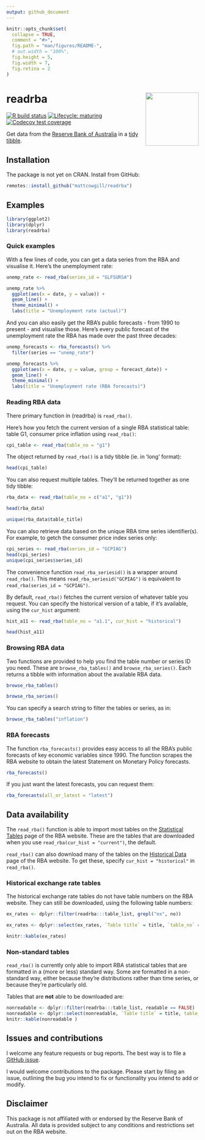 ```yaml
---
output: github_document 
---
```


<!-- README.md is generated from README.Rmd. Please edit that file -->

```r
knitr::opts_chunk$set(
  collapse = TRUE,
  comment = "#>",
  fig.path = "man/figures/README-",
  # out.width = "100%",
  fig.height = 5,
  fig.width = 7,
  fig.retina = 2
)
```

# readrba <img src="man/figures/logo.png" align="right" height="139" />

<!-- badges: start -->

[![R build status](https://github.com/MattCowgill/readrba/workflows/R-CMD-check/badge.svg)](https://github.com/MattCowgill/readrba/actions) [![Lifecycle: maturing](https://img.shields.io/badge/lifecycle-maturing-blue.svg)](https://www.tidyverse.org/lifecycle/#maturing) [![Codecov test coverage](https://codecov.io/gh/MattCowgill/readrba/branch/master/graph/badge.svg)](https://codecov.io/gh/MattCowgill/readrba?branch=master)
<!-- badges: end -->

Get data from the [Reserve Bank of Australia](https://rba.gov.au/statistics/tables/) in a [tidy](https://tidyr.tidyverse.org/articles/tidy-data.html) [tibble](https://tibble.tidyverse.org). 

## Installation
The package is not yet on CRAN. Install from GitHub:

```r
remotes::install_github("mattcowgill/readrba")
```

## Examples
```r
library(ggplot2)
library(dplyr)
library(readrba)
```

### Quick examples
With a few lines of code, you can get a data series from the RBA and visualise it.
Here's the unemployment rate:
```r
unemp_rate <- read_rba(series_id = "GLFSURSA") 

unemp_rate %>%
  ggplot(aes(x = date, y = value)) +
  geom_line() +
  theme_minimal() +
  labs(title = "Unemployment rate (actual)")
```

And you can also easily get the RBA's public forecasts - from 1990 to present -
and visualise those. Here's every public forecast of the unemployment rate the
RBA has made over the past three decades:

```r
unemp_forecasts <- rba_forecasts() %>%
  filter(series == "unemp_rate")

unemp_forecasts %>%
  ggplot(aes(x = date, y = value, group = forecast_date)) +
  geom_line() +
  theme_minimal() +
  labs(title = "Unemployment rate (RBA forecasts)")
```


### Reading RBA data
There primary function in {readrba} is `read_rba()`.

Here's how you fetch the current version of a single RBA statistical table: table G1, consumer price inflation using `read_rba()`:

```r
cpi_table <- read_rba(table_no = "g1")
```

The object returned by `read_rba()` is a tidy tibble (ie. in 'long' format):

```r
head(cpi_table)
```

You can also request multiple tables. They'll be returned together as one tidy tibble:

```r
rba_data <- read_rba(table_no = c("a1", "g1"))

head(rba_data)

unique(rba_data$table_title)
```

You can also retrieve data based on the unique RBA time series identifier(s). For example, to getch the consumer price index series only:
```r
cpi_series <- read_rba(series_id = "GCPIAG")
head(cpi_series)
unique(cpi_series$series_id)
```

The convenience function `read_rba_seriesid()` is a wrapper around `read_rba()`. This means `read_rba_seriesid("GCPIAG")` is equivalent to `read_rba(series_id = "GCPIAG")`.

By default, `read_rba()` fetches the current version of whatever table you request. You can specify the historical version of a table, if it's available, using the `cur_hist` argument:

```r

hist_a11 <- read_rba(table_no = "a1.1", cur_hist = "historical")

head(hist_a11)
```

### Browsing RBA data
Two functions are provided to help you find the table number or series ID you need. These are `browse_rba_tables()` and `browse_rba_series()`. Each returns a tibble with information about the available RBA data. 

```r
browse_rba_tables()
```
```r
browse_rba_series()
```

You can specify a search string to filter the tables or series, as in:
```r
browse_rba_tables("inflation")
```

### RBA forecasts
The function `rba_forecasts()` provides easy access to all the RBA's public
forecasts of key economic variables since 1990. The function scrapes the 
RBA website to obtain the latest Statement on Monetary Policy forecasts.

```r
rba_forecasts()
```

If you just want the latest forecasts, you can request them:
```r
rba_forecasts(all_or_latest = "latest")
```

## Data availability

The `read_rba()` function is able to import most tables on the [Statistical Tables](https://rba.gov.au/statistics/tables/) page of the RBA website. These are the tables that are downloaded when you use `read_rba(cur_hist = "current")`, the default. 

`read_rba()` can also download many of the tables on the [Historical Data](https://rba.gov.au/statistics/historical-data.html) page of the RBA website. To get these, specify `cur_hist = "historical"` in `read_rba()`. 

### Historical exchange rate tables
The historical exchange rate tables do not have table numbers on the RBA website. They can still be downloaded, using the following table numbers:

```r
ex_rates <- dplyr::filter(readrba:::table_list, grepl("ex", no)) 

ex_rates <- dplyr::select(ex_rates, `Table title` = title, `table_no` = no)

knitr::kable(ex_rates)
```

### Non-standard tables
`read_rba()` is currently only able to import RBA statistical tables that are formatted in a (more or less) standard way. Some are formatted in a non-standard way, either because they're distributions rather than time series, or because they're particularly old. 

Tables that are **not** able to be downloaded are:

```r
nonreadable <- dplyr::filter(readrba:::table_list, readable == FALSE)
nonreadable <- dplyr::select(nonreadable, `Table title` = title, table_no = no, current_or_historical)
knitr::kable(nonreadable )
```

## Issues and contributions

I welcome any feature requests or bug reports. The best way is to file a [GitHub issue](https://github.com/MattCowgill/readrba/issues). 

I would welcome contributions to the package. Please start by filing an issue, outlining the bug you intend to fix or functionality you intend to add or modify.

## Disclaimer

This package is not affiliated with or endorsed by the Reserve Bank of Australia. All data is provided subject to any conditions and restrictions set out on the RBA website.
